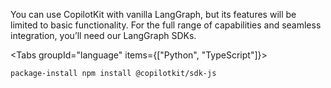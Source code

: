 
You can use CopilotKit with vanilla LangGraph, but its features will be limited to
basic functionality. For the full range of capabilities and seamless integration,
you’ll need our LangGraph SDKs.

<Tabs groupId="language" items={["Python", "TypeScript"]}>
  <Tab value="Python">
    <div className="py-6">
      <InstallPythonSDKSnippet components={props.components} />
    </div>
  </Tab>
  <Tab value="TypeScript">
    <div className="py-6">
      ```package-install npm install @copilotkit/sdk-js
      ```
    </div>
  </Tab>
</Tabs>
